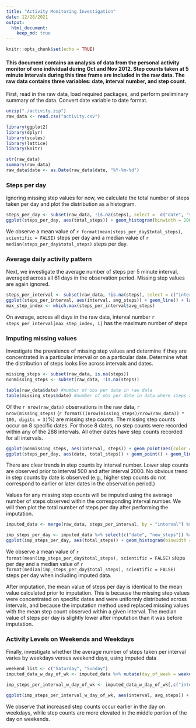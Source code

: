 ```yaml
---
title: "Activity Monitoring Investigation"
date: 12/28/2021
output: 
  html_document:
    keep_md: true
---
```


```r
knitr::opts_chunk$set(echo = TRUE)
```

#### This document contains an analysis of data from the personal activity monitor of one individual during Oct and Nov 2012. Step counts taken at 5 minute intervals during this time frame are included in the raw data. The raw data contains three variables: date, interval number, and step count.    
  
    
First, read in the raw data, load required packages, and perform preliminary summary of the data. Convert date variable to date format.
```r
unzip("./activity.zip")
raw_data <- read.csv("activity.csv")
```

```r
library(ggplot2)
library(dplyr)
library(scales)
library(lattice)
library(knitr)
```

```r
str(raw_data)
summary(raw_data)
raw_data$date <- as.Date(raw_data$date, "%Y-%m-%d")
```

### **Steps per day**  
Ignoring missing step values for now, we calculate the total number of steps taken per day and plot the distribution as a histogram.
```r
steps_per_day <- subset(raw_data, !is.na(steps), select =  c("date", "steps")) %>% group_by(date) %>%     summarize(total_steps = sum(steps))
ggplot(steps_per_day, aes(total_steps)) + geom_histogram(binwidth = 2000) + labs(x = "Total Number of Steps per Day", y = "Count", title = "Histogram of Total Number of Steps per Day") + scale_x_continuous(label = comma)
```

We observe a mean value of `r format(mean(steps_per_day$total_steps), scientific = FALSE)` steps per day and a median value of `r median(steps_per_day$total_steps)` steps per day.   
  
### **Average daily activity pattern**    
Next, we investigate the average number of steps per 5 minute interval, averaged across all 61 days in the observation period. Missing step values are again ignored.
```r
steps_per_interval <- subset(raw_data, !is.na(steps), select = c("interval", "steps")) %>% group_by(interval) %>% summarize(avg_steps = mean(steps))
ggplot(steps_per_interval, aes(interval, avg_steps)) + geom_line() + labs(x = "Interval", y = "Average Number of Steps", title = "Time Series of Steps per Interval, Averaged Across All Days")
max_step_index <- which.max(steps_per_interval$avg_steps)
```
On average, across all days in the raw data, interval number `r steps_per_interval[max_step_index, 1]` has the maximum number of steps

### **Imputing missing values**  
Investigate the prevalence of missing step values and determine if they are concentrated in a particular interval or on a particular date. Determine what the distribution of steps looks like across intervals and dates.
```r
missing_steps <- subset(raw_data, is.na(steps))
nonmissing_steps <- subset(raw_data, !is.na(steps))

table(raw_data$date) #number of obs per date in raw data
table(missing_steps$date) #number of obs per date in data where steps are NA
```  
  
    
Of the `r nrow(raw_data)` observations in the raw data, `r nrow(missing_steps)` (`r formatC((nrow(missing_steps)/nrow(raw_data)) * 100, digits = 3)`%) are missing step counts. The missing step counts occur on 8 specific dates. For those 8 dates, no step counts were recorded within any of the 288 intervals. All other dates have step counts recorded for all intervals.  
  

```r
ggplot(nonmissing_steps, aes(interval, steps)) + geom_point(aes(color = date), alpha = 0.3) + labs(title = "Step counts across interval numbers, stratified by date")
ggplot(steps_per_day, aes(date, total_steps)) + geom_point() + geom_line() + labs(x="Date", y="Total Steps", title = "Total Steps per Day, Among Days with Non-missing Step Counts")
```  
    
There are clear trends in step counts by interval number. Lower step counts are observed prior to interval 500 and after interval 2000. No obvious trend in step counts by date is observed (e.g., higher step counts do not correspond to earlier or later dates in the observation period.)  

Values for any missing step counts will be imputed using the average number of steps observed within the corresponding interval number. We will then plot the total number of steps per day after performing the imputation.
```r
imputed_data <- merge(raw_data, steps_per_interval, by = "interval") %>% mutate(new_steps = steps %>% is.na() %>% ifelse(avg_steps, steps))

imp_steps_per_day <- imputed_data %>% select(c("date", "new_steps")) %>% group_by(date) %>% summarize(total_steps = sum(new_steps))
ggplot(imp_steps_per_day, aes(total_steps)) + geom_histogram(binwidth = 2000) + labs(x = "Total Number of Steps per Day", y = "Count", title = "Histogram of Total Number of Steps per Day, with Imputed Data") + scale_x_continuous(label = comma)
```  
  
We observe a mean value of `r format(mean(imp_steps_per_day$total_steps), scientific = FALSE)` steps per day and a median value of `r format(median(imp_steps_per_day$total_steps), scientific = FALSE)` steps per day when including imputed data.  

After imputation, the mean value of steps per day is identical to the mean value calculated prior to imputation. This is because the missing step values were concentrated on specific dates and were uniformly distributed across intervals, and because the imputation method used replaced missing values with the mean step count observed within a given interval. The median value of steps per day is slightly lower after imputation than it was before imputation.  
  
      
### **Activity Levels on Weekends and Weekdays**   
  
Finally, investigate whether the average number of steps taken per interval varies by weekdays versus weekend days, using imputed data

```r
weekend_list <- c("Saturday", "Sunday")
imputed_data_w_day_of_wk <- imputed_data %>% mutate(day_of_week = weekdays(date), day_of_week_cat = factor(day_of_week %in% weekend_list, levels = c("FALSE", "TRUE"), labels = c("weekday", "weekend")))

imp_steps_per_interval_w_day_of_wk <- imputed_data_w_day_of_wk[,c("interval", "day_of_week_cat", "new_steps")] %>% group_by(interval, day_of_week_cat) %>% summarize(avg_steps = mean(new_steps))

ggplot(imp_steps_per_interval_w_day_of_wk, aes(interval, avg_steps)) + geom_line(color = "steelblue") + facet_grid(day_of_week_cat ~.) + labs(x = "Interval", y = "Average Number of Steps", title = "Time Series of Steps per Interval, Averaged Across Weekdays and Weekends")
```  
  
We observe that increased step counts occur earlier in the day on weekdays, while step counts are more elevated in the middle portion of the day on weekends.